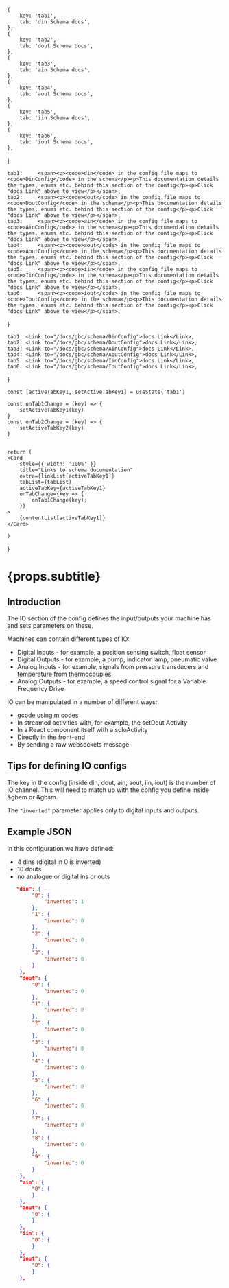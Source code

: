
    {
        key: 'tab1',
        tab: 'din Schema docs',
    },
    {
        key: 'tab2',
        tab: 'dout Schema docs',
    },
    {
        key: 'tab3',
        tab: 'ain Schema docs',
    },
    {
        key: 'tab4',
        tab: 'aout Schema docs',
    },
    {
        key: 'tab5',
        tab: 'iin Schema docs',
    },
    {
        key: 'tab6',
        tab: 'iout Schema docs',
    },
]


    tab1:     <span><p><code>din</code> in the config file maps to <code>DinConfig</code> in the schema</p><p>This documentation details the types, enums etc. behind this section of the config</p><p>Click "docs Link" above to view</p></span>,
    tab2:     <span><p><code>dout</code> in the config file maps to <code>DoutConfig</code> in the schema</p><p>This documentation details the types, enums etc. behind this section of the config</p><p>Click "docs Link" above to view</p></span>,
    tab3:     <span><p><code>ain</code> in the config file maps to <code>AinConfig</code> in the schema</p><p>This documentation details the types, enums etc. behind this section of the config</p><p>Click "docs Link" above to view</p></span>,
    tab4:     <span><p><code>aout</code> in the config file maps to <code>AoutConfig</code> in the schema</p><p>This documentation details the types, enums etc. behind this section of the config</p><p>Click "docs Link" above to view</p></span>,
    tab5:     <span><p><code>iin</code> in the config file maps to <code>IinConfig</code> in the schema</p><p>This documentation details the types, enums etc. behind this section of the config</p><p>Click "docs Link" above to view</p></span>,
    tab6:     <span><p><code>iout</code> in the config file maps to <code>IoutConfig</code> in the schema</p><p>This documentation details the types, enums etc. behind this section of the config</p><p>Click "docs Link" above to view</p></span>,
}


    tab1: <Link to="/docs/gbc/schema/DinConfig">docs Link</Link>,
    tab2: <Link to="/docs/gbc/schema/DoutConfig">docs Link</Link>,
    tab3: <Link to="/docs/gbc/schema/AinConfig">docs Link</Link>,
    tab4: <Link to="/docs/gbc/schema/AoutConfig">docs Link</Link>,
    tab5: <Link to="/docs/gbc/schema/IinConfig">docs Link</Link>,
    tab6: <Link to="/docs/gbc/schema/IoutConfig">docs Link</Link>,
}


    const [activeTabKey1, setActiveTabKey1] = useState('tab1')

    const onTab1Change = (key) => {
        setActiveTabKey1(key)
    }
    const onTab2Change = (key) => {
        setActiveTabKey2(key)
    }


    return (
    <Card
        style={{ width: '100%' }}
        title="Links to schema documentation"
        extra={linkList[activeTabKey1]}
        tabList={tabList}
        activeTabKey={activeTabKey1}
        onTabChange={key => {
            onTab1Change(key);
        }}
    >
        {contentList[activeTabKey1]}
    </Card>

    )

}

# {props.subtitle}

## Introduction

The IO section of the config defines the input/outputs your machine has and sets parameters on these.

Machines can contain different types of IO:

* Digital Inputs - for example, a position sensing switch, float sensor
* Digital Outputs - for example, a pump, indicator lamp, pneumatic valve
* Analog Inputs - for example, signals from pressure transducers and temperature from thermocouples
* Analog Outputs - for example, a speed control signal for a Variable Frequency Drive

IO can be manipulated in a number of different ways:

* gcode using m codes
* In streamed activities with, for example, the setDout Activity
* In a React component itself with a soloActivity
* Directly in the front-end
* By sending a raw websockets message


## Tips for defining IO configs

The key in the config (inside din, dout, ain, aout, iin, iout) is the number of IO channel. This will need to match up with the config you define inside &gbem or &gbsm.

The `"inverted"` parameter applies only to digital inputs and outputs.

<TabCards/>




## Example JSON

In this configuration we have defined:

* 4 dins (digital in 0 is inverted)
* 10 douts
* no analogue or digital ins or outs

```json
   "din": {
        "0": {
            "inverted": 1
        },
        "1": {
            "inverted": 0
        },
        "2": {
            "inverted": 0
        },
        "3": {
            "inverted": 0
        }
    },
    "dout": {
        "0": {
            "inverted": 0
        },
        "1": {
            "inverted": 0
        },
        "2": {
            "inverted": 0
        },
        "3": {
            "inverted": 0
        },
        "4": {
            "inverted": 0
        },
        "5": {
            "inverted": 0
        },
        "6": {
            "inverted": 0
        },
        "7": {
            "inverted": 0
        },
        "8": {
            "inverted": 0
        },
        "9": {
            "inverted": 0
        }
    },
    "ain": {
        "0": {
        }
    },
    "aout": {
        "0": {
        }
    },
    "iin": {
        "0": {
        }
    },
    "iout": {
        "0": {
        }
    },
```
